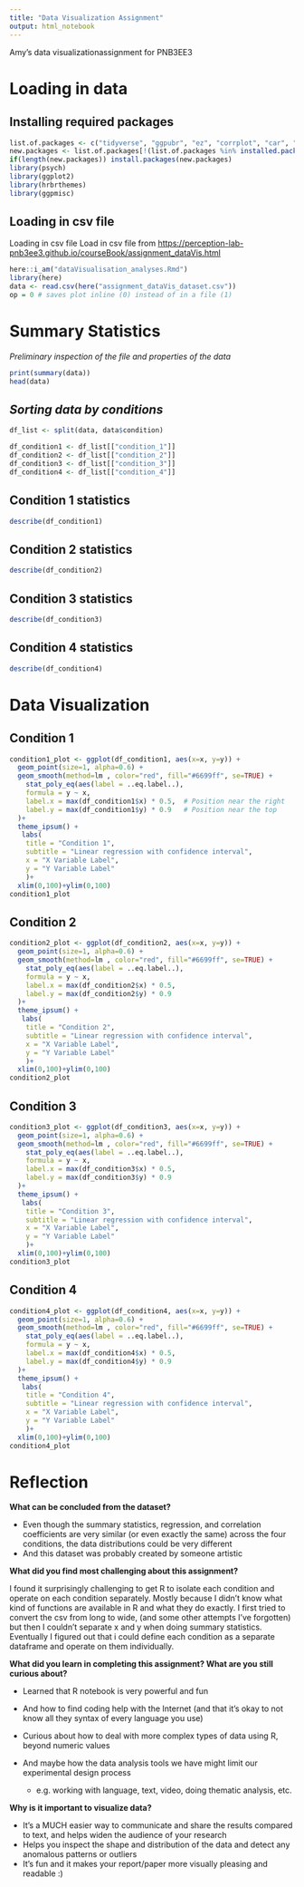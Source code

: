 ```yaml
---
title: "Data Visualization Assignment"
output: html_notebook
---
```


Amy's data visualizationassignment for PNB3EE3

# Loading in data

## Installing required packages

```r
list.of.packages <- c("tidyverse", "ggpubr", "ez", "corrplot", "car", "stats","PerformanceAnalytics", "afex", "emmeans", "mlma", "ggplot2", "ggExtra", "psych", "ggpubr", "here", "gridExtra", "ggridges","hrbrthemes","psych","ggpmisc")
new.packages <- list.of.packages[!(list.of.packages %in% installed.packages()[,"Package"])]
if(length(new.packages)) install.packages(new.packages) 
library(psych)
library(ggplot2)
library(hrbrthemes)
library(ggpmisc)
```

## Loading in csv file 
Loading in csv file Load in csv file from <https://perception-lab-pnb3ee3.github.io/courseBook/assignment_dataVis.html>

```r
here::i_am("dataVisualisation_analyses.Rmd")
library(here)
data <- read.csv(here("assignment_dataVis_dataset.csv")) 
op = 0 # saves plot inline (0) instead of in a file (1)
```

# Summary Statistics

*Preliminary inspection of the file and properties of the data*

```r
print(summary(data))
head(data)
```

## *Sorting data by conditions*

```r
df_list <- split(data, data$condition)

df_condition1 <- df_list[["condition_1"]]
df_condition2 <- df_list[["condition_2"]]
df_condition3 <- df_list[["condition_3"]]
df_condition4 <- df_list[["condition_4"]]

```

## Condition 1 statistics

```r
describe(df_condition1)
```

## Condition 2 statistics

```r
describe(df_condition2)
```

## Condition 3 statistics

```r
describe(df_condition3)
```

## Condition 4 statistics

```r
describe(df_condition4)
```

# Data Visualization

## Condition 1

```r
condition1_plot <- ggplot(df_condition1, aes(x=x, y=y)) +
  geom_point(size=1, alpha=0.6) +
  geom_smooth(method=lm , color="red", fill="#6699ff", se=TRUE) +
    stat_poly_eq(aes(label = ..eq.label..), 
    formula = y ~ x, 
    label.x = max(df_condition1$x) * 0.5,  # Position near the right
    label.y = max(df_condition1$y) * 0.9   # Position near the top
  )+
  theme_ipsum() +
   labs(
    title = "Condition 1",
    subtitle = "Linear regression with confidence interval",
    x = "X Variable Label",
    y = "Y Variable Label"
    )+
  xlim(0,100)+ylim(0,100)
condition1_plot
```

## Condition 2

```r
condition2_plot <- ggplot(df_condition2, aes(x=x, y=y)) +
  geom_point(size=1, alpha=0.6) +
  geom_smooth(method=lm , color="red", fill="#6699ff", se=TRUE) +
    stat_poly_eq(aes(label = ..eq.label..), 
    formula = y ~ x, 
    label.x = max(df_condition2$x) * 0.5, 
    label.y = max(df_condition2$y) * 0.9  
  )+
  theme_ipsum() +
   labs(
    title = "Condition 2",
    subtitle = "Linear regression with confidence interval",
    x = "X Variable Label",
    y = "Y Variable Label"
    )+
  xlim(0,100)+ylim(0,100)
condition2_plot
```

## Condition 3

```r
condition3_plot <- ggplot(df_condition3, aes(x=x, y=y)) +
  geom_point(size=1, alpha=0.6) +
  geom_smooth(method=lm , color="red", fill="#6699ff", se=TRUE) +
    stat_poly_eq(aes(label = ..eq.label..), 
    formula = y ~ x, 
    label.x = max(df_condition3$x) * 0.5, 
    label.y = max(df_condition3$y) * 0.9 
  )+
  theme_ipsum() +
   labs(
    title = "Condition 3",
    subtitle = "Linear regression with confidence interval",
    x = "X Variable Label",
    y = "Y Variable Label"
    )+
  xlim(0,100)+ylim(0,100)
condition3_plot
```

## Condition 4

```r
condition4_plot <- ggplot(df_condition4, aes(x=x, y=y)) +
  geom_point(size=1, alpha=0.6) +
  geom_smooth(method=lm , color="red", fill="#6699ff", se=TRUE) +
    stat_poly_eq(aes(label = ..eq.label..), 
    formula = y ~ x, 
    label.x = max(df_condition4$x) * 0.5, 
    label.y = max(df_condition4$y) * 0.9   
  )+
  theme_ipsum() +
   labs(
    title = "Condition 4",
    subtitle = "Linear regression with confidence interval",
    x = "X Variable Label",
    y = "Y Variable Label"
    )+
  xlim(0,100)+ylim(0,100)
condition4_plot
```

# Reflection
**What can be concluded from the dataset?**

 - Even though the summary statistics, regression, and correlation coefficients are very similar (or even exactly the same) across the four conditions, the data distributions could be very different
- And this dataset was probably created by someone artistic

**What did you find most challenging about this assignment?**

I found it surprisingly challenging to get R to isolate each condition and operate on each condition separately. Mostly because I didn't know what kind of functions are available in R and what they do exactly. I first tried to convert the csv from long to wide, (and some other attempts I've forgotten) but then I couldn't separate x and y when doing summary statistics. 
Eventually I figured out that i could define each condition as a separate dataframe and operate on them individually. 

**What did you learn in completing this assignment? What are you still curious about?**

 - Learned that R notebook is very powerful and fun
- And how to find coding help with the Internet (and that it's okay to not know all they syntax of every language you use)


- Curious about how to deal with more complex types of data using R, beyond numeric values
- And maybe how the data analysis tools we have might limit our experimental design process
  - e.g. working with language, text, video, doing thematic analysis, etc. 
  
**Why is it important to visualize data?**

 - It's a MUCH easier way to communicate and share the results compared to text, and helps widen the audience of your research
- Helps you inspect the shape and distribution of the data and detect any anomalous patterns or outliers
- It's fun and it makes your report/paper more visually pleasing and readable :)